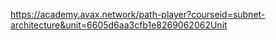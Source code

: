 https://academy.avax.network/path-player?courseid=subnet-architecture&unit=6605d6aa3cfb1e8269062062Unit